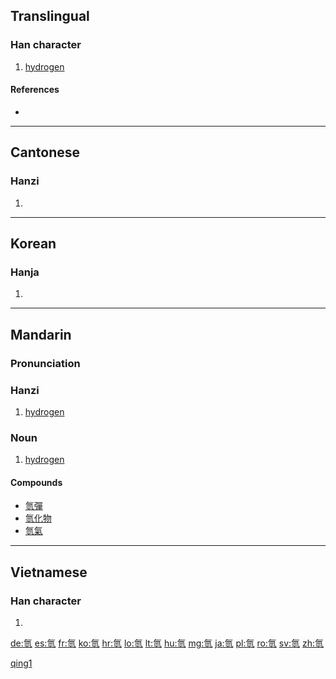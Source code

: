 {{also|氢}}
==Translingual==

===Han character===
{{Han char|rn=84|rad=气|as=07|sn=11|four=8011<sub>7</sub>|canj=人弓一女一 (ONMVM)}}

# [[hydrogen]]

====References====
* {{Han ref|kx=0600.011|dkj=17068|hdz=32013.010|uh=6C2B|ud=27691|bh=B242|bd=45634}}

----

==Cantonese==

===Hanzi===
{{yue-hanzi|jyut=|y=hing1|sim=氢}}

# {{defn|lang=yue|sort=气07}}
----

==Korean==

===Hanja===
{{ko-hanja|hangeul=경|eumhun=|rv=gyeong|mr=kyŏng|y=kyeng}}

# {{defn|lang=ko|sort=气07}}
----

==Mandarin==
{{zh-hanzi-box|[[氢]]|[[氫]]}}

===Pronunciation===
{{Pinyin-IPA|qīng}}

===Hanzi===
{{cmn-hanzi|sim=氢|pin=[[qīng]] ([[qing1]])|wg=ch'ing<sup>1</sup>}}

# [[hydrogen]]

===Noun===
{{cmn-noun|t|pin=qīng|pint=qing1|tra=氫|sim=氢}}

# [[hydrogen]]

====Compounds====
* [[氫彈]]
* [[氫化物]]
* [[氫氣]]

[[Category:zh:Chemical elements|qing1]]

----

==Vietnamese==

===Han character===
{{vi-hantu|[[khinh]]|rs=气07}}

# {{defn|lang=vi|sort=气07}}

[[de:氫]]
[[es:氫]]
[[fr:氫]]
[[ko:氫]]
[[hr:氫]]
[[lo:氫]]
[[lt:氫]]
[[hu:氫]]
[[mg:氫]]
[[ja:氫]]
[[pl:氫]]
[[ro:氫]]
[[sv:氫]]
[[zh:氫]]